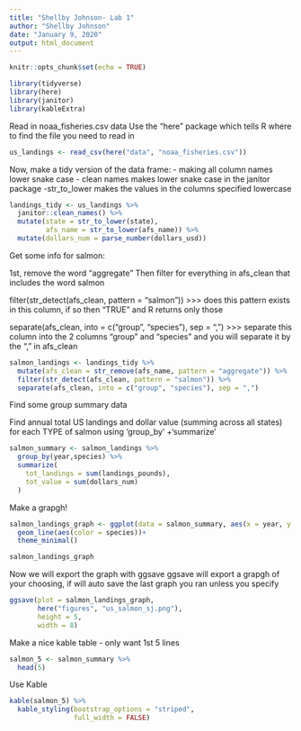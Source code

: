 ```yaml
---
title: "Shellby Johnson- Lab 1"
author: "Shellby Johnson"
date: "January 9, 2020"
output: html_document
---
```


```r
knitr::opts_chunk$set(echo = TRUE)
```

```r

library(tidyverse)
library(here)
library(janitor)
library(kableExtra)

```

Read in noaa_fisheries.csv data
Use the "here" package which tells R where to find the file you need to read in

```r

us_landings <- read_csv(here("data", "noaa_fisheries.csv"))

```

Now, make a tidy version of the data frame:
- making all column names lower snake case
- clean names makes lower snake case in the janitor package
-str_to_lower makes the values in the columns specified lowercase

```r

landings_tidy <- us_landings %>% 
  janitor::clean_names() %>% 
  mutate(state = str_to_lower(state),
         afs_name = str_to_lower(afs_name)) %>% 
  mutate(dollars_num = parse_number(dollars_usd))


```


Get some info for salmon:

1st, remove the word "aggregate"
Then filter for everything in afs_clean that includes the word salmon

filter(str_detect(afs_clean, pattern = "salmon")) >>> does this pattern exists in this column, if so then "TRUE" and R returns only those

separate(afs_clean, into = c("group", "species"), sep = ",") >>> separate this column into the 2 columns "group" and "species" and you will separate it by the "," in afs_clean
```r

salmon_landings <- landings_tidy %>%
  mutate(afs_clean = str_remove(afs_name, pattern = "aggregate")) %>% 
  filter(str_detect(afs_clean, pattern = "salmon")) %>% 
  separate(afs_clean, into = c("group", "species"), sep = ",")

```


Find some group summary data

Find annual total US landings and dollar value (summing across all states) for each TYPE of salmon using 'group_by' +'summarize'

```r

salmon_summary <- salmon_landings %>% 
  group_by(year,species) %>% 
  summarize(
    tot_landings = sum(landings_pounds), 
    tot_value = sum(dollars_num)
  )

```


Make a grapgh!

```r

salmon_landings_graph <- ggplot(data = salmon_summary, aes(x = year, y = tot_landings)) +
  geom_line(aes(color = species))+
  theme_minimal()

salmon_landings_graph

```

Now we will export the graph with ggsave
ggsave will export a grapgh of your choosing, if will auto save the last graph you ran unless you specify

```r

ggsave(plot = salmon_landings_graph, 
       here("figures", "us_salmon_sj.png"),
       height = 5,
       width = 8)

```



Make a nice kable table
- only want 1st 5 lines

```r

salmon_5 <- salmon_summary %>% 
  head(5)

```

Use Kable

```r

kable(salmon_5) %>% 
  kable_styling(bootstrap_options = "striped",
                full_width = FALSE)


```

